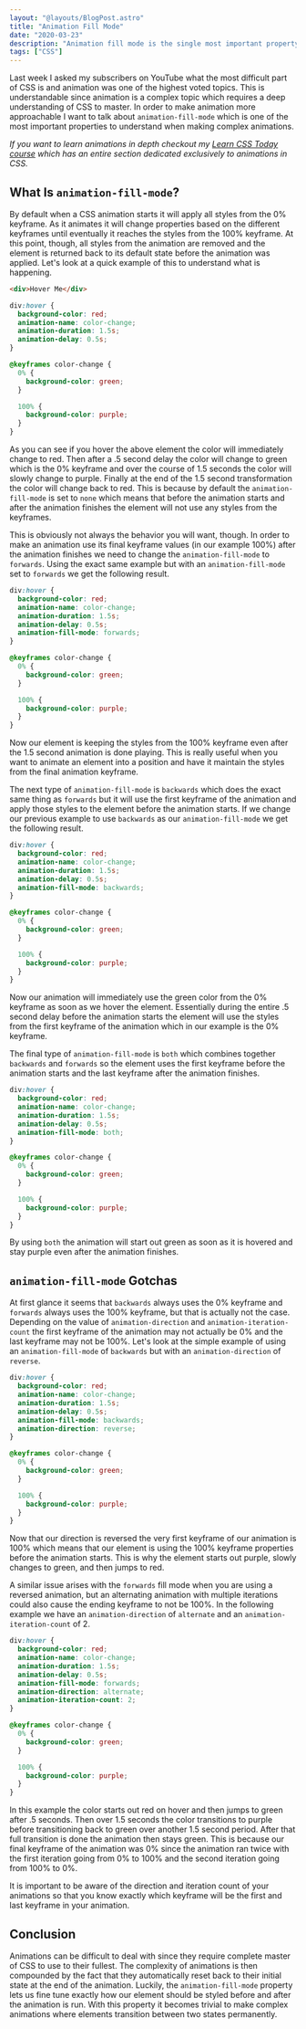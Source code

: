 ```yaml
---
layout: "@layouts/BlogPost.astro"
title: "Animation Fill Mode"
date: "2020-03-23"
description: "Animation fill mode is the single most important property of CSS animations to understand so in this article I will be breaking down exactly how to use animation fill mode and what it does."
tags: ["CSS"]
---
```



Last week I asked my subscribers on YouTube what the most difficult part of CSS is and animation was one of the highest voted topics. This is understandable since animation is a complex topic which requires a deep understanding of CSS to master. In order to make animation more approachable I want to talk about `animation-fill-mode` which is one of the most important properties to understand when making complex animations.

_If you want to learn animations in depth checkout my [Learn CSS Today course](https://courses.webdevsimplified.com/learn-css-today) which has an entire section dedicated exclusively to animations in CSS._

## What Is `animation-fill-mode`?

By default when a CSS animation starts it will apply all styles from the 0% keyframe. As it animates it will change properties based on the different keyframes until eventually it reaches the styles from the 100% keyframe. At this point, though, all styles from the animation are removed and the element is returned back to its default state before the animation was applied. Let's look at a quick example of this to understand what is happening.

```html
<div>Hover Me</div>
```

```css
div:hover {
  background-color: red;
  animation-name: color-change;
  animation-duration: 1.5s;
  animation-delay: 0.5s;
}

@keyframes color-change {
  0% {
    background-color: green;
  }

  100% {
    background-color: purple;
  }
}
```

<AnimationFillModeExample duration="1.5s" delay=".5s" fillMode="none" />

As you can see if you hover the above element the color will immediately change to red. Then after a .5 second delay the color will change to green which is the 0% keyframe and over the course of 1.5 seconds the color will slowly change to purple. Finally at the end of the 1.5 second transformation the color will change back to red. This is because by default the `animation-fill-mode` is set to `none` which means that before the animation starts and after the animation finishes the element will not use any styles from the keyframes.

This is obviously not always the behavior you will want, though. In order to make an animation use its final keyframe values (in our example 100%) after the animation finishes we need to change the `animation-fill-mode` to `forwards`. Using the exact same example but with an `animation-fill-mode` set to `forwards` we get the following result.

```css {6}
div:hover {
  background-color: red;
  animation-name: color-change;
  animation-duration: 1.5s;
  animation-delay: 0.5s;
  animation-fill-mode: forwards;
}

@keyframes color-change {
  0% {
    background-color: green;
  }

  100% {
    background-color: purple;
  }
}
```

<AnimationFillModeExample duration="1.5s" delay=".5s" fillMode="forwards" />

Now our element is keeping the styles from the 100% keyframe even after the 1.5 second animation is done playing. This is really useful when you want to animate an element into a position and have it maintain the styles from the final animation keyframe.

The next type of `animation-fill-mode` is `backwards` which does the exact same thing as `forwards` but it will use the first keyframe of the animation and apply those styles to the element before the animation starts. If we change our previous example to use `backwards` as our `animation-fill-mode` we get the following result.

```css {6}
div:hover {
  background-color: red;
  animation-name: color-change;
  animation-duration: 1.5s;
  animation-delay: 0.5s;
  animation-fill-mode: backwards;
}

@keyframes color-change {
  0% {
    background-color: green;
  }

  100% {
    background-color: purple;
  }
}
```

<AnimationFillModeExample duration="1.5s" delay=".5s" fillMode="backwards" />

Now our animation will immediately use the green color from the 0% keyframe as soon as we hover the element. Essentially during the entire .5 second delay before the animation starts the element will use the styles from the first keyframe of the animation which in our example is the 0% keyframe.

The final type of `animation-fill-mode` is `both` which combines together `backwards` and `forwards` so the element uses the first keyframe before the animation starts and the last keyframe after the animation finishes.

```css {6}
div:hover {
  background-color: red;
  animation-name: color-change;
  animation-duration: 1.5s;
  animation-delay: 0.5s;
  animation-fill-mode: both;
}

@keyframes color-change {
  0% {
    background-color: green;
  }

  100% {
    background-color: purple;
  }
}
```

<AnimationFillModeExample duration="1.5s" delay=".5s" fillMode="both" />

By using `both` the animation will start out green as soon as it is hovered and stay purple even after the animation finishes.

## `animation-fill-mode` Gotchas

At first glance it seems that `backwards` always uses the 0% keyframe and `forwards` always uses the 100% keyframe, but that is actually not the case. Depending on the value of `animation-direction` and `animation-iteration-count` the first keyframe of the animation may not actually be 0% and the last keyframe may not be 100%. Let's look at the simple example of using an `animation-fill-mode` of `backwards` but with an `animation-direction` of `reverse`.

```css {6,7}
div:hover {
  background-color: red;
  animation-name: color-change;
  animation-duration: 1.5s;
  animation-delay: 0.5s;
  animation-fill-mode: backwards;
  animation-direction: reverse;
}

@keyframes color-change {
  0% {
    background-color: green;
  }

  100% {
    background-color: purple;
  }
}
```

<AnimationFillModeExample
  duration="1.5s"
  delay=".5s"
  fillMode="backwards"
  direction="reverse"
/>

Now that our direction is reversed the very first keyframe of our animation is 100% which means that our element is using the 100% keyframe properties before the animation starts. This is why the element starts out purple, slowly changes to green, and then jumps to red.

A similar issue arises with the `forwards` fill mode when you are using a reversed animation, but an alternating animation with multiple iterations could also cause the ending keyframe to not be 100%. In the following example we have an `animation-direction` of `alternate` and an `animation-iteration-count` of 2.

```css {6-8}
div:hover {
  background-color: red;
  animation-name: color-change;
  animation-duration: 1.5s;
  animation-delay: 0.5s;
  animation-fill-mode: forwards;
  animation-direction: alternate;
  animation-iteration-count: 2;
}

@keyframes color-change {
  0% {
    background-color: green;
  }

  100% {
    background-color: purple;
  }
}
```

<AnimationFillModeExample
  duration="1.5s"
  delay=".5s"
  fillMode="forwards"
  direction="alternate"
  iterations={2}
/>

In this example the color starts out red on hover and then jumps to green after .5 seconds. Then over 1.5 seconds the color transitions to purple before transitioning back to green over another 1.5 second period. After that full transition is done the animation then stays green. This is because our final keyframe of the animation was 0% since the animation ran twice with the first iteration going from 0% to 100% and the second iteration going from 100% to 0%.

It is important to be aware of the direction and iteration count of your animations so that you know exactly which keyframe will be the first and last keyframe in your animation.

## Conclusion

Animations can be difficult to deal with since they require complete master of CSS to use to their fullest. The complexity of animations is then compounded by the fact that they automatically reset back to their initial state at the end of the animation. Luckily, the `animation-fill-mode` property lets us fine tune exactly how our element should be styled before and after the animation is run. With this property it becomes trivial to make complex animations where elements transition between two states permanently.
